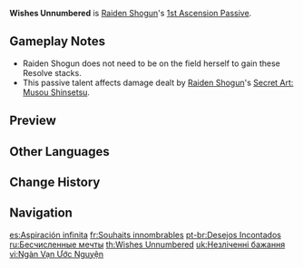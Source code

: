 {{Talent Infobox
|image         = Talent Wishes Unnumbered.png
|character     = Raiden Shogun
|type          = 1st Ascension Passive
|info          = When nearby party members gain [[Elemental Orb]]s or Particles, [[Chakra Desiderata]] gains 2 Resolve stacks.<br />This effect can occur once every 3s.
|utility1      = Energy Other
}}
'''Wishes Unnumbered''' is [[Raiden Shogun]]'s [[1st Ascension Passive]].

==Gameplay Notes==
*Raiden Shogun does not need to be on the field herself to gain these Resolve stacks.
*This passive talent affects damage dealt by [[Raiden Shogun]]'s [[Secret Art: Musou Shinsetsu]].

==Preview==
{{Preview
|file    = Wishes Unnumbered Preview
}}

==Other Languages==
{{Other Languages
|en      = Wishes Unnumbered
|zhs     = 万千的愿望
|zhs_rm  = Wànqiān de Yuànwàng
|zht     = 萬千的願望
|zht_rm  = Wànqiān de Yuànwàng
|zh_tl   = Countless Wishes
|zh_note = {{Lang|zh=万千 / 萬千|zh_rm=wànqiān|mini=1}} literally translates as "tens of thousands," but can also be interpreted as "countless."
|ja      = 千万の願望
|ja_rm   = Chiyorozu no Ganbou{{Assumed}}
|ja_tl   = Countless Desires
|ko      = 수천수만의 염원
|ko_rm   = Sucheonsuman-ui Yeomwon
|ko_tl   = Wishes Unnumbered
|es      = Aspiración infinita
|es_tl   = Infinite Aspiration
|fr      = Souhaits innombrables
|fr_tl   = Countless Wishes
|ru      = Бесчисленные мечты
|ru_tl   = Countless Dreams
|th      = Wishes Unnumbered
|vi      = Ngàn Vạn Ước Nguyện
|vi_tl   = Thousands and Thousands of Wishes
|de      = Unzählige Wünsche
|de_tl   = Uncountable Wishes
|id      = Wishes Unnumbered
|pt      = Desejos Incontados
|pt_tl   = 
|tr      = Sayısız Dilek
|tr_tl   = 
|it      = Aspirazione infinita
|it_tl   = Infinite Aspiration
}}

==Change History==
{{Change History|2.1}}

==Navigation==
{{Talent Navbox|Raiden Shogun}}

[[es:Aspiración infinita]]
[[fr:Souhaits innombrables]]
[[pt-br:Desejos Incontados]]
[[ru:Бесчисленные мечты]]
[[th:Wishes Unnumbered]]
[[uk:Незліченні бажання]]
[[vi:Ngàn Vạn Ước Nguyện]]